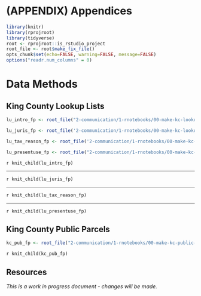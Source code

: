 # (APPENDIX) Appendices {-}

```r
library(knitr)
library(rprojroot)
library(tidyverse)
root <- rprojroot::is_rstudio_project
root_file <- root$make_fix_file()
opts_chunk$set(echo=FALSE, warning=FALSE, message=FALSE)
options("readr.num_columns" = 0)
```

# Data Methods

## King County Lookup Lists
```r
lu_intro_fp <- root_file("2-communication/1-rnotebooks/00-make-kc-lookup-intro.Rmd")

lu_juris_fp <- root_file('2-communication/1-rnotebooks/00-make-kc-lookup-jurisdiction.Rmd')

lu_tax_reason_fp <- root_file('2-communication/1-rnotebooks/00-make-kc-lookup-tax-reason.Rmd')

lu_presentuse_fp <- root_file("2-communication/1-rnotebooks/00-make-kc-lookup-presentuse.Rmd")
```

`r knit_child(lu_intro_fp)`
<br>
<hr>
`r knit_child(lu_juris_fp)`
<br>
<hr>
`r knit_child(lu_tax_reason_fp)`
<br>
<hr>
`r knit_child(lu_presentuse_fp)`

## King County Public Parcels
```r
kc_pub_fp <- root_file("2-communication/1-rnotebooks/00-make-kc-public-parcels.Rmd")
```

`r knit_child(kc_pub_fp)`

## Resources
_This is a work in progress document - changes will be made._
